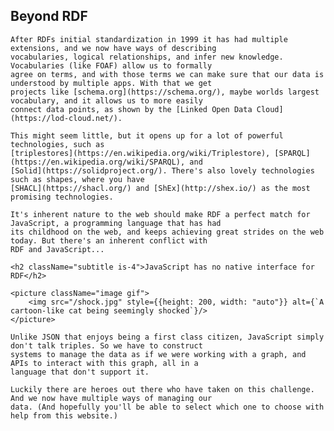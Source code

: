 
<Content>
    <h2 className="Beyond RDF">Beyond RDF</h2>

    After RDFs initial standardization in 1999 it has had multiple extensions, and we now have ways of describing
    vocabularies, logical relationships, and infer new knowledge. Vocabularies (like FOAF) allow us to formally
    agree on terms, and with those terms we can make sure that our data is understood by multiple apps. With that we get
    projects like [schema.org](https://schema.org/), maybe worlds largest vocabulary, and it allows us to more easily
    connect data points, as shown by the [Linked Open Data Cloud](https://lod-cloud.net/).

    This might seem little, but it opens up for a lot of powerful technologies, such as
    [triplestores](https://en.wikipedia.org/wiki/Triplestore), [SPARQL](https://en.wikipedia.org/wiki/SPARQL), and
    [Solid](https://solidproject.org/). There's also lovely technologies such as shapes, where you have
    [SHACL](https://shacl.org/) and [ShEx](http://shex.io/) as the most promising technologies.

    It's inherent nature to the web should make RDF a perfect match for JavaScript, a programming language that has had
    its childhood on the web, and keeps achieving great strides on the web today. But there's an inherent conflict with
    RDF and JavaScript...

    <h2 className="subtitle is-4">JavaScript has no native interface for RDF</h2>

    <picture className="image gif">
        <img src="/shock.jpg" style={{height: 200, width: "auto"}} alt={`A cartoon-like cat being seemingly shocked`}/>
    </picture>

    Unlike JSON that enjoys being a first class citizen, JavaScript simply don't talk triples. So we have to construct
    systems to manage the data as if we were working with a graph, and APIs to interact with this graph, all in a
    language that don't support it.

    Luckily there are heroes out there who have taken on this challenge. And we now have multiple ways of managing our
    data. (And hopefully you'll be able to select which one to choose with help from this website.)
</Content>